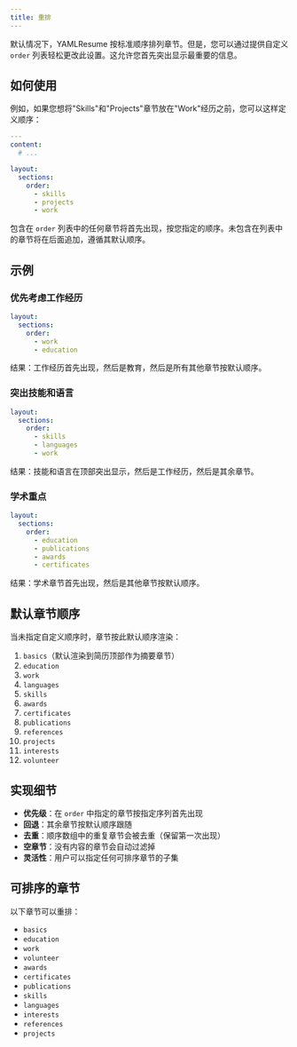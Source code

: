 ```yaml
---
title: 重排
---
```


默认情况下，YAMLResume 按标准顺序排列章节。但是，您可以通过提供自定义 `order` 列表轻松更改此设置。这允许您首先突出显示最重要的信息。

## 如何使用

例如，如果您想将"Skills"和"Projects"章节放在"Work"经历之前，您可以这样定义顺序：

```yml lineNumbers title="resume.yml"
---
content:
  # ...

layout:
  sections:
    order:
      - skills
      - projects
      - work
```

包含在 `order` 列表中的任何章节将首先出现，按您指定的顺序。未包含在列表中的章节将在后面追加，遵循其默认顺序。

## 示例

### 优先考虑工作经历

```yml lineNumbers
layout:
  sections:
    order:
      - work
      - education
```

结果：工作经历首先出现，然后是教育，然后是所有其他章节按默认顺序。

### 突出技能和语言

```yml lineNumbers
layout:
  sections:
    order:
      - skills
      - languages
      - work
```

结果：技能和语言在顶部突出显示，然后是工作经历，然后是其余章节。

### 学术重点

```yml lineNumbers
layout:
  sections:
    order:
      - education
      - publications
      - awards
      - certificates
```

结果：学术章节首先出现，然后是其他章节按默认顺序。

## 默认章节顺序

当未指定自定义顺序时，章节按此默认顺序渲染：

1. `basics`（默认渲染到简历顶部作为摘要章节）
2. `education`
3. `work`
4. `languages`
5. `skills`
6. `awards`
7. `certificates`
8. `publications`
9. `references`
10. `projects`
11. `interests`
12. `volunteer`

## 实现细节

- **优先级**：在 `order` 中指定的章节按指定序列首先出现
- **回退**：其余章节按默认顺序跟随
- **去重**：顺序数组中的重复章节会被去重（保留第一次出现）
- **空章节**：没有内容的章节会自动过滤掉
- **灵活性**：用户可以指定任何可排序章节的子集

## 可排序的章节

以下章节可以重排：

- `basics`
- `education`
- `work`
- `volunteer`
- `awards`
- `certificates`
- `publications`
- `skills`
- `languages`
- `interests`
- `references`
- `projects`
